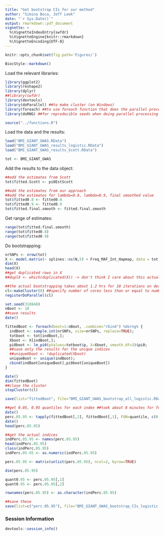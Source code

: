 ```yaml
---
title: "Get bootstrap CIs for our method"
author: "Simina Boca, Jeff Leek"
date: "`r Sys.Date()`"
output: rmarkdown::pdf_document
vignette: >
  %\VignetteIndexEntry{swfdr}
  %\VignetteEngine{knitr::rmarkdown}
  %\VignetteEncoding{UTF-8}
---
```


<!--
%% \VignetteEngine{knitr::rmarkdown}
-->

```r
knitr::opts_chunk$set(fig.path='Figures/')
```

```r
BiocStyle::markdown()
```

Load the relevant libraries:

```r
library(ggplot2)
library(reshape2)
library(dplyr)
##library(swfdr)
library(devtools)
library(doParallel) ##to make cluster (on Windows)
library(foreach) ##to use foreach function that does the parallel processing
library(doRNG) ##for reproducible seeds when doing parallel processing

source("../functions.R")
```

Load the data and the results:

```r
load("BMI_GIANT_GWAS.RData")
load("BMI_GIANT_GWAS_results_logistic.RData")
load("BMI_GIANT_GWAS_results_Scott.RData")

tot <- BMI_GIANT_GWAS
```

Add the results to the data object:

```r
##add the estimates from Scott
tot$fitted.Scott <- pi0EstScott

##add the estimates from our approach
##add the estimates for lambda=0.8, lambda=0.9, final smoothed value
tot$fitted0.8 <- fitted0.8
tot$fitted0.9 <- fitted0.9
tot$fitted.final.smooth <- fitted.final.smooth
```

Get range of estimates:

```r
range(tot$fitted.final.smooth)
range(tot$fitted0.8)
range(tot$fitted0.9)
```

Do bootstrapping:
```r
nrSNPs <- nrow(tot)
X <- model.matrix(~ splines::ns(N,5) + Freq_MAF_Int_Hapmap, data = tot)[,-1]
dim(X)
head(X)
##get duplicated rows in X
##duplX <- which(duplicated(X)) -> don't think I care about this actually

##the actual bootstrapping takes about 1.2 hrs for 10 iterations on desktop
cl<-makeCluster(8) ##specify number of cores less than or equal to number of cores on your computer
registerDoParallel(cl)

set.seed(310840)
nBoot <- 10
##save results
date()

fittedBoot <- foreach(boot=1:nBoot, .combine="rbind") %dorng% {
  indBoot <- sample.int(nrSNPs, size=nrSNPs, replace=TRUE);
  totboot <- tot[indBoot,];
  Xboot <- X[indBoot,];
  pi0boot <- lm_pi0(pValues=totboot$p, X=Xboot, smooth.df=3)$pi0;
  ##save only the results for the unique indices
  ##uniqueXboot <- !duplicated(Xboot)
  uniqueBoot <- unique(indBoot);
  cbind(indBoot[uniqueBoot],pi0boot[uniqueBoot])
}

date()
dim(fittedBoot)
##close the cluster
stopCluster(cl)

save(list="fittedBoot", file="BMI_GIANT_GWAS_bootstrap_all_logistic.RData")

##get 0.05, 0.95 quantiles for each index ##took about 8 minutes for full dataset being bootstrapped 8 times
date()
perc.05.95 <- tapply(fittedBoot[,2], fittedBoot[,1], FUN=quantile, c(0.05, 0.95))
date()
head(perc.05.95)

##get the actual indices
indPerc.05.95 <- names(perc.05.95)
head(indPerc.05.95)
class(indPerc.05.95)
indPerc.05.95 <- as.numeric(indPerc.05.95)

perc.05.95 <- matrix(unlist(perc.05.95), ncol=2, byrow=TRUE)

dim(perc.05.95)

quant0.05 <- perc.05.95[,1]
quant0.95 <- perc.05.95[,2]

rownames(perc.05.95) <- as.character(indPerc.05.95)

##save these 
save(list=c("perc.05.95"), file="BMI_GIANT_GWAS_bootstrap_CIs_logistic.RData")
```

### Session Information

```r
devtools::session_info()
```


